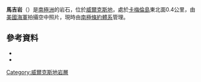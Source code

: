 {{coord|66|13|S|110|37|E|source:GNIS|display=title}}

'''馬吉岩'''（{{lang-en|Magee Rock}}）是[[南極洲|南極洲]]的岩石，位於[[威爾克斯地|威爾克斯地]]，處於[[卡梅倫島_(威爾克斯地)|卡梅倫島]]東北面0.4公里，由[[美國海軍|美國海軍]]拍攝空中照片，現時由[[南極條約體系|南極條約體系]]管理。

==參考資料==
*{{cite gnis | type = antarid | id = 9270| name = Magee Rock | accessdate = 2013-07-24}}
*{{usgs-gazetteer|id=9270}}

{{DEFAULTSORT:Magee Rock}}
[[Category:威爾克斯地岩層|Category:威爾克斯地岩層]]


{{WilkesLand-geo-stub}}